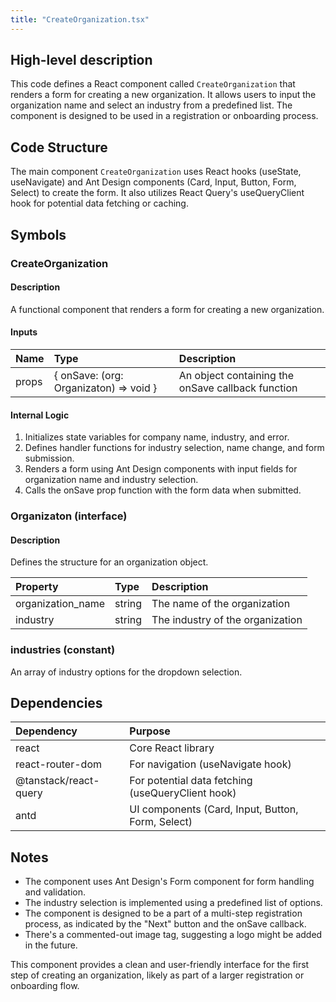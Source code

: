 ```yaml
---
title: "CreateOrganization.tsx"
---
```


## High-level description
This code defines a React component called `CreateOrganization` that renders a form for creating a new organization. It allows users to input the organization name and select an industry from a predefined list. The component is designed to be used in a registration or onboarding process.

## Code Structure
The main component `CreateOrganization` uses React hooks (useState, useNavigate) and Ant Design components (Card, Input, Button, Form, Select) to create the form. It also utilizes React Query's useQueryClient hook for potential data fetching or caching.

## Symbols

### CreateOrganization
#### Description
A functional component that renders a form for creating a new organization.

#### Inputs
| Name | Type | Description |
|:-----|:-----|:------------|
| props | { onSave: (org: Organizaton) =&gt; void } | An object containing the onSave callback function |

#### Internal Logic
1. Initializes state variables for company name, industry, and error.
2. Defines handler functions for industry selection, name change, and form submission.
3. Renders a form using Ant Design components with input fields for organization name and industry selection.
4. Calls the onSave prop function with the form data when submitted.

### Organizaton (interface)
#### Description
Defines the structure for an organization object.

| Property | Type | Description |
|:---------|:-----|:------------|
| organization_name | string | The name of the organization |
| industry | string | The industry of the organization |

### industries (constant)
An array of industry options for the dropdown selection.

## Dependencies
| Dependency | Purpose |
|:-----------|:--------|
| react | Core React library |
| react-router-dom | For navigation (useNavigate hook) |
| @tanstack/react-query | For potential data fetching (useQueryClient hook) |
| antd | UI components (Card, Input, Button, Form, Select) |

## Notes
- The component uses Ant Design's Form component for form handling and validation.
- The industry selection is implemented using a predefined list of options.
- The component is designed to be a part of a multi-step registration process, as indicated by the "Next" button and the onSave callback.
- There's a commented-out image tag, suggesting a logo might be added in the future.

This component provides a clean and user-friendly interface for the first step of creating an organization, likely as part of a larger registration or onboarding flow.